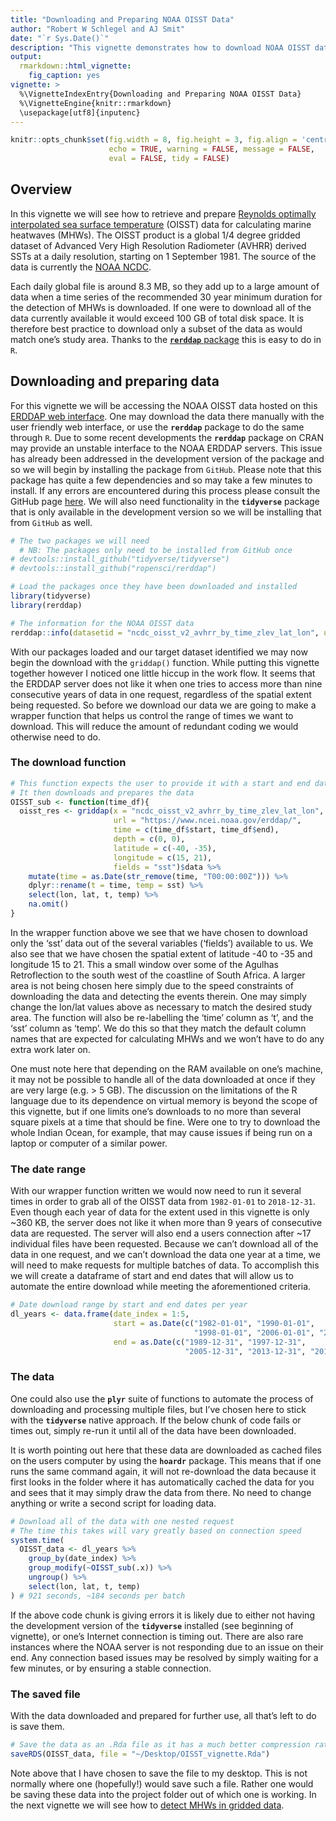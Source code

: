 ```yaml
---
title: "Downloading and Preparing NOAA OISST Data"
author: "Robert W Schlegel and AJ Smit"
date: "`r Sys.Date()`"
description: "This vignette demonstrates how to download NOAA OISST data and prepare them for the detection of marine heatwaves."
output: 
  rmarkdown::html_vignette:
    fig_caption: yes
vignette: >
  %\VignetteIndexEntry{Downloading and Preparing NOAA OISST Data}
  %\VignetteEngine{knitr::rmarkdown}
  \usepackage[utf8]{inputenc}
---
```


```r
knitr::opts_chunk$set(fig.width = 8, fig.height = 3, fig.align = 'centre',
                      echo = TRUE, warning = FALSE, message = FALSE,
                      eval = FALSE, tidy = FALSE)
```

## Overview

In this vignette we will see how to retrieve and prepare [Reynolds optimally interpolated sea surface temperature](https://journals.ametsoc.org/doi/full/10.1175/2007JCLI1824.1) (OISST) data for calculating marine heatwaves (MHWs). The OISST product is a global 1/4 degree gridded dataset of Advanced Very High Resolution Radiometer (AVHRR) derived SSTs at a daily resolution, starting on 1 September 1981. The source of the data is currently the [NOAA NCDC](https://www.ncdc.noaa.gov/oisst). 

Each daily global file is around 8.3 MB, so they add up to a large amount of data when a time series of the recommended 30 year minimum duration for the detection of MHWs is downloaded. If one were to download all of the data currently available it would exceed 100 GB of total disk space. It is therefore best practice to download only a subset of the data as would match one's study area. Thanks to the [__`rerddap`__ package](https://docs.ropensci.org/rerddap/) this is easy to do in `R`.

## Downloading and preparing data

For this vignette we will be accessing the NOAA OISST data hosted on this [ERDDAP web interface](https://www.ncei.noaa.gov/erddap/griddap/ncdc_oisst_v2_avhrr_by_time_zlev_lat_lon.html). One may download the data there manually with the user friendly web interface, or use the __`rerddap`__ package to do the same through `R`. Due to some recent developments the __`rerddap`__ package on CRAN may provide an unstable interface to the NOAA ERDDAP servers. This issue has already been addressed in the development version of the package and so we will begin by installing the package from `GitHub`. Please note that this package has quite a few dependencies and so may take a few minutes to install. If any errors are encountered during this process please consult the GitHub page [here](https://github.com/ropensci/rerddap). We will also need functionality in the __`tidyverse`__ package that is only available in the development version so we will be installing that from `GitHub` as well.

```r
# The two packages we will need
  # NB: The packages only need to be installed from GitHub once
# devtools::install_github("tidyverse/tidyverse")
# devtools::install_github("ropensci/rerddap")

# Load the packages once they have been downloaded and installed
library(tidyverse)
library(rerddap)

# The information for the NOAA OISST data
rerddap::info(datasetid = "ncdc_oisst_v2_avhrr_by_time_zlev_lat_lon", url = "https://www.ncei.noaa.gov/erddap/")
```

With our packages loaded and our target dataset identified we may now begin the download with the `griddap()` function. While putting this vignette together however I noticed one little hiccup in the work flow. It seems that the ERDDAP server does not like it when one tries to access more than nine consecutive years of data in one request, regardless of the spatial extent being requested. So before we download our data we are going to make a wrapper function that helps us control the range of times we want to download. This will reduce the amount of redundant coding we would otherwise need to do.

### The download function

```r
# This function expects the user to provide it with a start and end date
# It then downloads and prepares the data
OISST_sub <- function(time_df){
  oisst_res <- griddap(x = "ncdc_oisst_v2_avhrr_by_time_zlev_lat_lon", 
                       url = "https://www.ncei.noaa.gov/erddap/", 
                       time = c(time_df$start, time_df$end), 
                       depth = c(0, 0),
                       latitude = c(-40, -35),
                       longitude = c(15, 21),
                       fields = "sst")$data %>% 
    mutate(time = as.Date(str_remove(time, "T00:00:00Z"))) %>% 
    dplyr::rename(t = time, temp = sst) %>% 
    select(lon, lat, t, temp) %>% 
    na.omit()
}
```

In the wrapper function above we see that we have chosen to download only the 'sst' data out of the several variables ('fields') available to us. We also see that we have chosen the spatial extent of latitude -40 to -35 and longitude 15 to 21. This a small window over some of the Agulhas Retroflection to the south west of the coastline of South Africa. A larger area is not being chosen here simply due to the speed constraints of downloading the data and detecting the events therein. One may simply change the lon/lat values above as necessary to match the desired study area. The function will also be re-labelling the 'time' column as 't', and the 'sst' column as 'temp'. We do this so that they match the default column names that are expected for calculating MHWs and we won't have to do any extra work later on.

One must note here that depending on the RAM available on one's machine, it may not be possible to handle all of the data downloaded at once if they are very large (e.g. > 5 GB). The discussion on the limitations of the R language due to its dependence on virtual memory is beyond the scope of this vignette, but if one limits one's downloads to no more than several square pixels at a time that should be fine. Were one to try to download the whole Indian Ocean, for example, that may cause issues if being run on a laptop or computer of a similar power.

### The date range

With our wrapper function written we would now need to run it several times in order to grab all of the OISST data from `1982-01-01` to `2018-12-31`. Even though each year of data for the extent used in this vignette is only ~360 KB, the server does not like it when more than 9 years of consecutive data are requested. The server will also end a users connection after ~17 individual files have been requested. Because we can't download all of the data in one request, and we can't download the data one year at a time, we will need to make requests for multiple batches of data. To accomplish this we will create a dataframe of start and end dates that will allow us to automate the entire download while meeting the aforementioned criteria.

```r
# Date download range by start and end dates per year
dl_years <- data.frame(date_index = 1:5,
                       start = as.Date(c("1982-01-01", "1990-01-01", 
                                         "1998-01-01", "2006-01-01", "2014-01-01")),
                       end = as.Date(c("1989-12-31", "1997-12-31", 
                                       "2005-12-31", "2013-12-31", "2018-12-31")))
```

### The data

One could also use the __`plyr`__ suite of functions to automate the process of downloading and processing multiple files, but I've chosen here to stick with the __`tidyverse`__ native approach. If the below chunk of code fails or times out, simply re-run it until all of the data have been downloaded.

It is worth pointing out here that these data are downloaded as cached files on the users computer by using the __`hoardr`__ package. This means that if one runs the same command again, it will not re-download the data because it first looks in the folder where it has automatically cached the data for you and sees that it may simply draw the data from there. No need to change anything or write a second script for loading data.

```r
# Download all of the data with one nested request
# The time this takes will vary greatly based on connection speed
system.time(
  OISST_data <- dl_years %>% 
    group_by(date_index) %>% 
    group_modify(~OISST_sub(.x)) %>% 
    ungroup() %>% 
    select(lon, lat, t, temp)
) # 921 seconds, ~184 seconds per batch
```

If the above code chunk is giving errors it is likely due to either not having the development version of the __`tidyverse`__ installed (see beginning of vignette), or one's Internet connection is timing out. There are also rare instances where the NOAA server is not responding due to an issue on their end. Any connection based issues may be resolved by simply waiting for a few minutes, or by ensuring a stable connection.

### The saved file

With the data downloaded and prepared for further use, all that's left to do is save them.

```r
# Save the data as an .Rda file as it has a much better compression rate than .RData
saveRDS(OISST_data, file = "~/Desktop/OISST_vignette.Rda")
```

Note above that I have chosen to save the file to my desktop. This is not normally where one (hopefully!) would save such a file. Rather one would be saving these data into the project folder out of which one is working. In the next vignette we will see how to [detect MHWs in gridded data](https://robwschlegel.github.io/heatwaveR/articles/gridded_event_detection.html).
